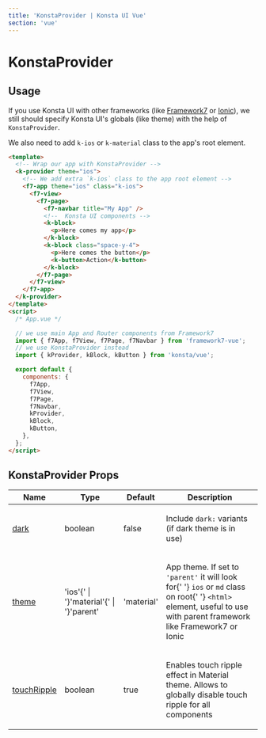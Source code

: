 ```yaml
---
title: 'KonstaProvider | Konsta UI Vue'
section: 'vue'
---
```


# KonstaProvider

## Usage

If you use Konsta UI with other frameworks (like [Framework7](https://framework7.io) or [Ionic](https://ionicframework.com)), we still should specify Konsta UI's globals (like theme) with the help of `KonstaProvider`.

We also need to add `k-ios` or `k-material` class to the app's root element.

```html
<template>
  <!-- Wrap our app with KonstaProvider -->
  <k-provider theme="ios">
    <!-- We add extra `k-ios` class to the app root element -->
    <f7-app theme="ios" class="k-ios">
      <f7-view>
        <f7-page>
          <f7-navbar title="My App" />
          <!--  Konsta UI components -->
          <k-block>
            <p>Here comes my app</p>
          </k-block>
          <k-block class="space-y-4">
            <p>Here comes the button</p>
            <k-button>Action</k-button>
          </k-block>
        </f7-page>
      </f7-view>
    </f7-app>
  </k-provider>
</template>
<script>
  /* App.vue */

  // we use main App and Router components from Framework7
  import { f7App, f7View, f7Page, f7Navbar } from 'framework7-vue';
  // we use KonstaProvider instead
  import { kProvider, kBlock, kButton } from 'konsta/vue';

  export default {
    components: {
      f7App,
      f7View,
      f7Page,
      f7Navbar,
      kProvider,
      kBlock,
      kButton,
    },
  };
</script>
```

## KonstaProvider Props

<table class="props-table">
  <thead>
    <tr>
      <th>Name</th>
      <th>Type</th>
      <th>Default</th>
      <th>Description</th>
    </tr>
  </thead>
  <tbody>
    <tr>
      <td>
        <a href="#prop-dark" id="prop-dark">
          <span>dark</span>
        </a>
      </td>
      <td>
        <span>boolean</span>
      </td>
      <td>
        <span>false</span>
      </td>
      <td>
        <p>
          Include <code>dark:</code> variants (if dark theme is in use)
        </p>
      </td>
    </tr>
    <tr>
      <td>
        <a href="#prop-theme" id="prop-theme">
          <span>theme</span>
        </a>
      </td>
      <td>
        <span>
          'ios'{' | '}'material'{' | '}'parent'
        </span>
      </td>
      <td>
        <span>'material'</span>
      </td>
      <td>
        <p>
          App theme. If set to <code>'parent'</code> it will look for{' '}
          <code>ios</code> or <code>md</code> class on root{' '}
          <code>&#x3C;html></code> element, useful to use with parent framework
          like Framework7 or Ionic
        </p>
      </td>
    </tr>
    <tr>
      <td>
        <a href="#prop-touchRipple" id="prop-touchRipple">
          <span>touchRipple</span>
        </a>
      </td>
      <td>
        <span>boolean</span>
      </td>
      <td>
        <span>true</span>
      </td>
      <td>
        <p>
          Enables touch ripple effect in Material theme. Allows to globally
          disable touch ripple for all components
        </p>
      </td>
    </tr>
  </tbody>
</table>
